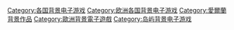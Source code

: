 
[[Category:各国背景电子游戏|Category:各国背景电子游戏]]
[[Category:欧洲各国背景电子游戏|Category:欧洲各国背景电子游戏]]
[[Category:愛爾蘭背景作品|Category:愛爾蘭背景作品]]
[[Category:歐洲背景電子遊戲|Category:歐洲背景電子遊戲]]
[[Category:岛屿背景电子游戏|Category:岛屿背景电子游戏]]